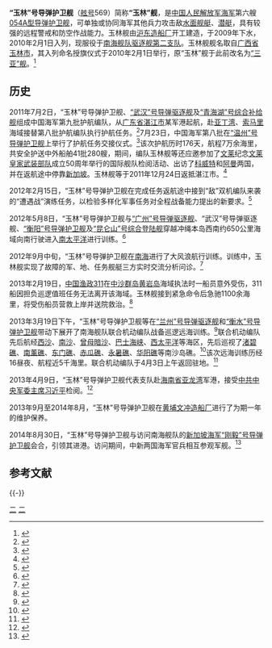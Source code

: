{{军舰模板
|名称= 玉林舰  [[File:Naval_Ensign_of_the_People's_Republic_of_China.svg|30px]]
|图片= [[file:CNS_Yulin_(FFG-569).jpg|300px]]
|照片说明=正在穿越冲绳毗邻海域的“玉林”号导弹护卫舰<ref>{{cite web|title=中国海軍艦艇の動向について|publisher=統合幕僚監部|url=http://www.mod.go.jp/js/Press/press2012/press_pdf/p20120508.pdf|date=2012-05-08|language=ja|accessdate=2014-09-26|archive-date=2016-03-07|archive-url=https://web.archive.org/web/20160307213042/http://www.mod.go.jp/js/Press/press2012/press_pdf/p20120508.pdf|dead-url=no}}</ref>
|舰名来源= [[广西省|广西省]][[玉林市|玉林市]]
|拥有国= [[中华人民共和国|中华人民共和国]]
|制造= [[沪东造船厂|沪东造船厂]] 
|型号= [[054A型导弹护卫舰|054A型导弹护卫舰]]
|动工= 
|下水= 2009年
|服役= 2010年2月1日
|状态= 在役
|荣誉= 
|正常= 3600吨
|满载= 4000吨
|全长= 134米
|全宽= 16米
|吃水= 5米
|动力方式= {{link-en|柴-柴联合|Combined diesel and diesel}}（CODAD）
|发动机= [[16PA6V-280STC柴油机|16PA6V-280STC]][[柴油机|柴油机]]×4
|极速= 不低于27节
|续航= 4000海里（18节）
|成员= 不多于180人
|舰载机= [[卡-28|卡-28]]×1或[[直-9#直-9C|直-9C]]×1
|搜索系统=H/SJD-9型舰壳主/被动声纳<br>H/LJQ-366型超视距对海搜索雷达<br>H/LJP-349A型火控雷达<br>H/LJQ-382型三坐标对空搜索雷达<br>H/LJQ-364型对海/低空搜索雷达<br>H/SJG-206型被动拖曳线列阵声纳
|武器系统= 4联装[[鹰击-83J|YJ-83J]][[反舰导弹|反舰导弹]]×2<br>8单元H/AKJ-16型[[垂直发射系统|垂直发射系统]]×4<br>[[H/PJ-26型单管76毫米隐身舰炮|H/PJ-26型单管76毫米隐身舰炮]]<br>[[H/PJ-12型7管30毫米舰炮|H/PJ-12型7管30毫米舰炮]]×2<br>003A型6管火箭深弹发射装置×2<br>3联装7424型324mm鱼雷发射器×2
|电战系统= H/RJZ-726型电子对抗系统<br>18联装H/RJZ-726-4型干扰发射装置×2
|其它=
}}
'''“玉林”号导弹护卫舰'''（[[舷号|舷号]]569）简称'''“玉林”舰'''，是[[中国人民解放军海军|中国人民解放军海军]]第六艘[[054A型导弹护卫舰|054A型导弹护卫舰]]，可单独或协同海军其他兵力攻击敌[[水面舰艇|水面舰艇]]、[[潜艇|潜艇]]，具有较强的远程警戒和防空作战能力。玉林舰由[[沪东造船厂|沪东造船厂]]开工建造，于2009年下水，2010年2月1日入列，现服役于[[南海舰队|南海舰队]][[驱逐舰第二支队|驱逐舰第二支队]]。玉林舰舰名取自[[广西省|广西省]][[玉林市|玉林市]]，其入列命名授旗仪式于2010年2月1日举行，原“玉林”舰于此前改名为[[葫芦岛号导弹护卫舰|“三亚”舰]]。<ref>{{cite web |url=http://www.gxnews.com.cn/staticpages/20100202/newgx4b67b138-2661935.shtml |title=新“玉林舰”正式交舰命名 |publisher=广西新闻网 |date=2010-02-02 |access-date=2014-09-26 |archive-url=https://web.archive.org/web/20141006121024/http://www.gxnews.com.cn/staticpages/20100202/newgx4b67b138-2661935.shtml |archive-date=2014-10-06 |dead-url=yes }}</ref>

== 历史 ==
2011年7月2日，“玉林”号导弹护卫舰、[[武汉号导弹驱逐舰|“武汉”号导弹驱逐舰]]及[[青海湖号综合补给舰|“青海湖”号综合补给舰]]组成中国海军第九批护航编队，从[[广东省|广东省]][[湛江市|湛江市]]某军港起航，赴[[亚丁湾|亚丁湾]]、[[索马里|索马里]]海域接替第八批护航编队执行护航任务。<ref>{{cite web |url=http://www.mod.gov.cn/reports/201112/hjhh/2011-12/31/content_4333306.htm |title=解放军海军第九批护航编队起航 |publisher=中华人民共和国国防部网 |date=2011-12-31 |accessdate=2014-09-26 |archive-date=2016-03-04 |archive-url=https://web.archive.org/web/20160304195933/http://www.mod.gov.cn/reports/201112/hjhh/2011-12/31/content_4333306.htm |dead-url=no }}</ref>7月23日，中国海军第八批在[[温州号导弹护卫舰|“温州”号导弹护卫舰]]上举行了护航任务交接仪式。<ref>{{cite web |url=http://gb.cri.cn/27824/2011/07/26/2225s3318929.htm |title=中国海军第八批、第九批护航编队完成任务交接 |publisher=国际在线 |date=2011-07-26 |accessdate=2014-09-26 |archive-date=2016-03-04 |archive-url=https://web.archive.org/web/20160304115656/http://gb.cri.cn/27824/2011/07/26/2225s3318929.htm |dead-url=no }}</ref>该次护航历时176天，航程7万余海里，共安全护送中外船舶41批280艘，期间，编队玉林舰等还应邀参加了[[文莱|文莱]]纪念[[文莱皇家武装部队|文莱皇家武装部队]]成立50周年举行的国际舰队检阅活动、出访了[[科威特|科威特]]和[[阿曼|阿曼]]两国，并在返航途中停靠[[新加坡|新加坡]]。玉林舰等于2011年12月24日返抵湛江市。<ref>{{cite web |url=http://www.chinanews.com/gn/2011/12-24/3556546.shtml |title=中国海军第九批护航编队凯旋 |publisher=中新网 |date=2011-12-24 |accessdate=2014-09-26 |archive-date=2015-09-24 |archive-url=https://web.archive.org/web/20150924034423/http://www.chinanews.com/gn/2011/12-24/3556546.shtml |dead-url=no }}</ref>

2012年2月15日，“玉林”号导弹护卫舰在完成任务返航途中接到“敌”双机编队来袭的“遭遇战”演练任务，以检验多样化军事任务对全程战备能力提出的新要求。<ref>{{cite web |url=http://www.chinanews.com/gn/2012/02-18/3679032.shtml |title=直击海军舰队“遭遇战”:“海上待战”常态化 |publisher=中新网 |date=2012-02-18 |accessdate=2014-09-26 |archive-date=2016-03-05 |archive-url=https://web.archive.org/web/20160305071215/http://www.chinanews.com/gn/2012/02-18/3679032.shtml |dead-url=no }}</ref>

2012年5月8日，“玉林”号导弹护卫舰与[[广州号导弹驱逐舰|“广州”号导弹驱逐舰]]、“武汉”号导弹驱逐舰、[[衡阳号导弹护卫舰|“衡阳”号导弹护卫舰]]及[[昆仑山号综合登陆舰|“昆仑山”号综合登陆舰]]穿越冲绳本岛西南约650公里海域向南行驶进入[[南太平洋|南太平洋]]进行训练。<ref>{{cite web |url=http://mil.huanqiu.com/Observation/2012-05/2700089.html |title=日反潜机确认中国海军有5艘军舰南下太平洋 |publisher=环球网 |date=2012-05-08 |access-date=2014-09-26 |archive-url=https://web.archive.org/web/20141020074904/http://mil.huanqiu.com/Observation/2012-05/2700089.html |archive-date=2014-10-20 |dead-url=yes }}</ref>

2012年9月中旬，“玉林”号导弹护卫舰在[[南海|南海]]进行了大风浪航行训练。训练中，玉林舰实现了故障的军、地、任务舰艇三方实时交流分析问诊。<ref>{{cite web |url=http://chn.chinamil.com.cn/wq/2012-09/27/content_5053614.htm |title=透视我军装备保障网络体系建设两例 |publisher=中国军网 |date=2012-09-27 |accessdate=2014-09-26 |archive-date=2013-05-02 |archive-url=https://web.archive.org/web/20130502211029/http://chn.chinamil.com.cn/wq/2012-09/27/content_5053614.htm |dead-url=yes }}</ref>

2013年2月19日，[[中国渔政311|中国渔政311]]在[[中沙群岛|中沙群岛]][[黄岩岛|黄岩岛]]海域执法时一船员意外受伤，311船因担负巡逻值班任务无法离开该海域。玉林舰接到紧急命令后急驰1100余海里，将受伤船员营救上岸并送院救治。<ref>{{cite web|url=http://news.xinhuanet.com/mil/2013-02/21/c_124370108.htm |title=南海舰队玉林舰急驰1100海里救中国渔政船员 |publisher=新华网 |date=2013-02-21 }}</ref>

2013年3月19日下午，“玉林”号导弹护卫舰等在[[兰州号导弹驱逐舰|“兰州”号导弹驱逐舰]]和[[衡水号导弹护卫舰|“衡水”号导弹护卫舰]]带动下展开了南海舰队联合机动编队战备巡逻远海训练。<ref>{{cite web |url=http://www.chinanews.com/mil/2013/03-19/4657766.shtml |title=南海舰队组织联合机动编队战备巡逻远海训练 |publisher=中新网 |date=2013-03-19 |accessdate=2014-09-26 |archive-date=2015-09-24 |archive-url=https://web.archive.org/web/20150924052113/http://www.chinanews.com/mil/2013/03-19/4657766.shtml |dead-url=no }}</ref>联合机动编队先后航经[[西沙|西沙]]、[[南沙群島|南沙]]、[[曾母暗沙|曾母暗沙]]、[[巴士海峡|巴士海峡]]、[[西太平洋|西太平洋]]等海区，先后巡视了[[渚碧礁|渚碧礁]]、[[南薰礁|南薰礁]]、[[东门礁|东门礁]]、[[赤瓜礁|赤瓜礁]]、[[永暑礁|永暑礁]]、[[华阳礁|华阳礁]]等南沙岛礁。<ref>{{cite web|url= http://gb.cri.cn/27824/2013/04/03/6611s4073228.htm|title= 中国海军南海舰队联合机动编队完成任务返抵三亚|publisher= 国际在线|date= 2013-04-03|accessdate= 2014-09-26|archive-date= 2014-09-24|archive-url= https://web.archive.org/web/20140924040453/http://gb.cri.cn/27824/2013/04/03/6611s4073228.htm|dead-url= no}}</ref>该次远海训练历经16昼夜、航程近5千海里。联合机动编队于4月3日上午返回驻地。<ref>{{cite web |url=http://navy.81.cn/content/2013-04/04/content_5289766.htm |title=南海舰队联合机动编队十六天远海训练精彩回顾 |publisher=中国海军网 |date=2013-04-04 |accessdate=2014-09-26 |archive-date=2013-05-17 |archive-url=https://web.archive.org/web/20130517135422/http://navy.81.cn/content/2013-04/04/content_5289766.htm |dead-url=no }}</ref>

2013年4月9日，“玉林”号导弹护卫舰代表支队赴[[海南省|海南省]][[亚龙湾|亚龙湾]]军港，接受[[中共中央军委主席|中共中央军委主席]][[习近平|习近平]]检阅。<ref>{{cite web |url=http://www.chinanews.com/mil/2013/12-10/5601383.shtml |title=海军“玉林”舰官兵代表团首次“回娘家” |publisher=中新网 |date=2013-12-10 |accessdate=2014-09-26 |archive-date=2016-03-05 |archive-url=https://web.archive.org/web/20160305034944/http://www.chinanews.com/mil/2013/12-10/5601383.shtml |dead-url=no }}</ref>

2013年9月至2014年8月，“玉林”号导弹护卫舰在[[黄埔文冲造船厂|黄埔文冲造船厂]]进行了为期一年的维护保养。

2014年8月30日，“玉林”号导弹护卫舰与访问南海舰队的[[新加坡海军|新加坡海军]][[刚毅号导弹护卫舰|“刚毅”号导弹护卫舰]]会合，引领其进港。访问期间，中新两国海军官兵相互参观军舰。<ref>{{cite web |url=http://www.chinanews.com/mil/2014/08-30/6546679.shtml |title=新加坡海军舰艇访问中国海军南海舰队 |publisher=中新网 |date=2004-08-30 |accessdate=2014-09-26 |archive-date=2014-09-05 |archive-url=https://web.archive.org/web/20140905110824/http://www.chinanews.com/mil/2014/08-30/6546679.shtml |dead-url=no }}</ref>

== 参考文献 ==
{{Reflist}}

{{-}}
{{驱逐舰第二支队}}
{{054A型导弹护卫舰}}

[[Category:054A型导弹护卫舰|二]]
[[Category:2009年下水|二]]